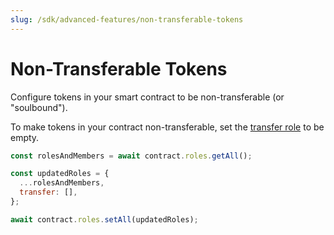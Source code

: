```yaml
---
slug: /sdk/advanced-features/non-transferable-tokens
---
```



# Non-Transferable Tokens

Configure tokens in your smart contract to be non-transferable (or "soulbound").

<div className="row" style={{ marginBottom: 24 }}>
  <div className="col col--12" style={{ padding: 8 }}>
    <QuickstartCard
      name="Guide: Make your NFT or Tokens Non-Transferable"
      link="https://blog.web3sdk.io/guides/make-your-nft-non-transferable"
      image="/assets/icons/education.png"
    />
  </div>
</div>

To make tokens in your contract non-transferable, set the [transfer role](/sdk/advanced-features/permission-controls) to be empty.

```javascript
const rolesAndMembers = await contract.roles.getAll();

const updatedRoles = {
  ...rolesAndMembers,
  transfer: [],
};

await contract.roles.setAll(updatedRoles);
```
